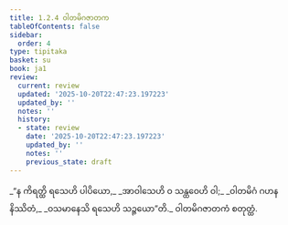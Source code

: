 ```yaml
---
title: 1.2.4 ဝါတမိဂဇာတက
tableOfContents: false
sidebar:
  order: 4
type: tipitaka
basket: su
book: ja1
review:
  current: review
  updated: '2025-10-20T22:47:23.197223'
  updated_by: ''
  notes: ''
  history:
  - state: review
    date: '2025-10-20T22:47:23.197223'
    updated_by: ''
    notes: ''
    previous_state: draft
---
```



<DynamicBreadcrumb />


<ReviewStatus review={frontmatter.review} showDetails={true} />

<HypothesisAnnotation frontmatter={frontmatter} />

<Division number="14" book="ja1" e="ch" v="22" p="4">

<Paragraph number="30" type="verses" book="ja1">
_“န ကိရတ္ထိ ရသေဟိ ပါပိယော,_  
_အာဝါသေဟိ ဝ သန္ထဝေဟိ ဝါ;_  
_ဝါတမိဂံ ဂဟနနိဿိတံ,_  
_ဝသမာနေသိ ရသေဟိ သဉ္ဇယော”တိ._  


</Paragraph>
</Division>

<Paragraph number="31" type="center" book="ja1">
ဝါတမိဂဇာတကံ စတုတ္ထံ.
</Paragraph>